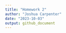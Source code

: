 ```yaml
---
title: "Homework 2"
author: "Joshua Carpenter"
date: "2023-10-03"
output: github_document
---
```


```r

```

